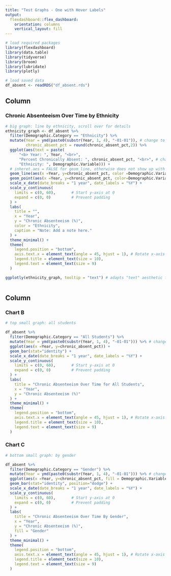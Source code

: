 ```yaml
---
title: "Test Graphs - One with Hover Labels"
output: 
  flexdashboard::flex_dashboard:
    orientation: columns
    vertical_layout: fill
---
```


```r

# load required packages
library(flexdashboard)
library(data.table)
library(tidyverse)
library(broom)
library(lubridate)
library(plotly)

# load saved data
df_absent <- readRDS("df_absent.rds")
```

Column {data-width=650}
-----------------------------------------------------------------------

### Chronic Absenteeism Over Time by Ethnicity

```r

# big graph: line by ethnicity, scroll over for details
ethnicity_graph <- df_absent %>% 
  filter(Demographic.Category == "Ethnicity") %>% 
  mutate(Year = ymd(paste0(substr(Year, 1, 4), "-01-01")), # change to data format, taking first year
         chronic_absent_pct = round(chronic_absent_pct,2)) %>% 
  ggplot(aes(text = paste(
      "<b> Year: ", Year, "<br>",
      "Percent Chronically Absent: ", chronic_absent_pct, "<br>", # change display in hover label
      "Ethnicity: ", Demographic.Variable))) +
  # inheret.aes = FALSE for geom_line, otherwise does not show up with custom text
  geom_line(aes(x =Year, y=chronic_absent_pct, color =Demographic.Variable), inherit.aes = F) +
  geom_point(aes(x =Year, y=chronic_absent_pct, color=Demographic.Variable)) + 
  scale_x_date(date_breaks = "1 year", date_labels = "%Y") +
  scale_y_continuous(
    limits = c(0, 60),       # Start y-axis at 0
    expand = c(0, 0)         # Prevent padding
  ) +
  labs(
    title = "",
    x = "Year",
    y = "Chronic Absenteeism (%)",
    color = "Ethnicity", 
    caption = "Note: Add a note here."
  ) +
  theme_minimal() +
  theme(
    legend.position = "bottom",
    axis.text.x = element_text(angle = 45, hjust = 1), # Rotate x-axis labels for readability
    legend.title = element_text(size = 10),
    legend.text = element_text(size = 9)
  )

ggplotly(ethnicity_graph, tooltip = "text") # adapts "text" aesthetic from above



```

Column {data-width=350}
-----------------------------------------------------------------------

### Chart B

```r

# top small graph: all students 

df_absent %>% 
  filter(Demographic.Category == "All Students") %>% 
  mutate(Year = ymd(paste0(substr(Year, 1, 4), "-01-01"))) %>% # change to data format, taking first year
  ggplot(aes(x =Year, y=chronic_absent_pct)) +
  geom_bar(stat="identity") +
  scale_x_date(date_breaks = "1 year", date_labels = "%Y") +
  scale_y_continuous(
    limits = c(0, 60),       # Start y-axis at 0
    expand = c(0, 0)         # Prevent padding
  ) +
  labs(
    title = "Chronic Absenteeism Over Time for All Students",
    x = "Year",
    y = "Chronic Absenteeism (%)"
  ) +
  theme_minimal() +
  theme(
    legend.position = "bottom",
    axis.text.x = element_text(angle = 45, hjust = 1), # Rotate x-axis labels for readability
    legend.title = element_text(size = 10),
    legend.text = element_text(size = 9)
  )
```

### Chart C

```r

# bottom small graph: by gender

df_absent %>% 
  filter(Demographic.Category == "Gender") %>% 
  mutate(Year = ymd(paste0(substr(Year, 1, 4), "-01-01"))) %>% # change to data format, taking first year
  ggplot(aes(x =Year, y=chronic_absent_pct, fill = Demographic.Variable)) +
  geom_bar(stat="identity", position="dodge") +
  scale_x_date(date_breaks = "1 year", date_labels = "%Y") +
  scale_y_continuous(
    limits = c(0, 60),       # Start y-axis at 0
    expand = c(0, 0)         # Prevent padding
  ) +
  labs(
    title = "Chronic Absenteeism Over Time By Gender",
    x = "Year",
    y = "Chronic Absenteeism (%)", 
    fill = "Gender"
  ) +
  theme_minimal() +
  theme(
    legend.position = "bottom",
    axis.text.x = element_text(angle = 45, hjust = 1), # Rotate x-axis labels for readability
    legend.title = element_text(size = 10),
    legend.text = element_text(size = 9)
  )



```


